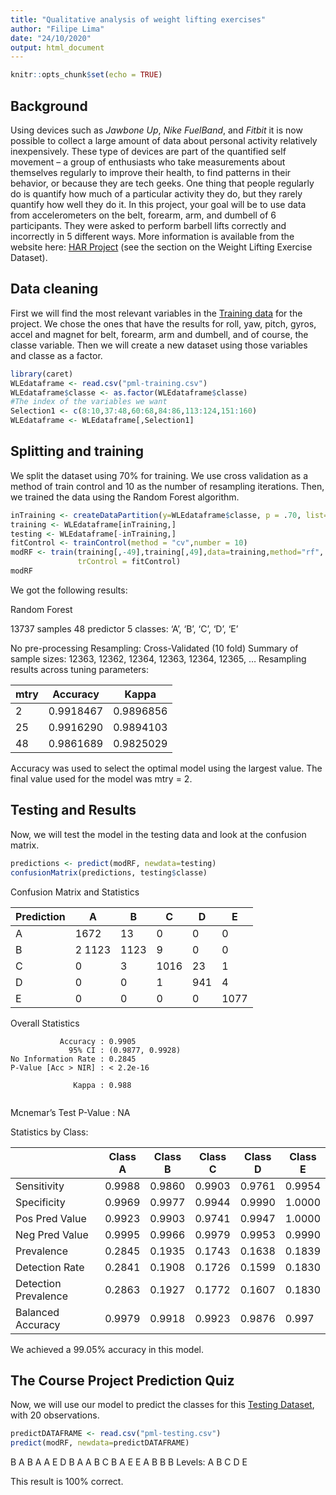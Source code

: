 ---
title: "Qualitative analysis of weight lifting exercises"
author: "Filipe Lima"
date: "24/10/2020"
output: html_document
---

```{r setup, include=FALSE}
knitr::opts_chunk$set(echo = TRUE)
```

## Background

Using devices such as *Jawbone Up*, *Nike FuelBand*, and *Fitbit* it is now possible to collect a large amount of data about personal activity relatively inexpensively. These type of devices are part of the quantified self movement – a group of enthusiasts who take measurements about themselves regularly to improve their health, to find patterns in their behavior, or because they are tech geeks. One thing that people regularly do is quantify how much of a particular activity they do, but they rarely quantify how well they do it. In this project, your goal will be to use data from accelerometers on the belt, forearm, arm, and dumbell of 6 participants. They were asked to perform barbell lifts correctly and incorrectly in 5 different ways. More information is available from the website here: [HAR Project](http://groupware.les.inf.puc-rio.br/har) (see the section on the Weight Lifting Exercise Dataset).


## Data cleaning

First we will find the most relevant variables in the [Training data](https://d396qusza40orc.cloudfront.net/predmachlearn/pml-training.csv) for the project. We chose the ones that have the results for roll, yaw, pitch, gyros, accel and magnet for belt, forearm, arm and dumbell, and of course, the classe variable. Then we will create a new dataset using those variables and classe as a factor.

```{r, eval=FALSE}
library(caret)
WLEdataframe <- read.csv("pml-training.csv")
WLEdataframe$classe <- as.factor(WLEdataframe$classe)
#The index of the variables we want
Selection1 <- c(8:10,37:48,60:68,84:86,113:124,151:160)
WLEdataframe <- WLEdataframe[,Selection1]
```

## Splitting and training

We split the dataset using 70% for training. We use cross validation as a method of train control and 10 as the number of resampling iterations. Then, we trained the data using the Random Forest algorithm.

```{r, eval=FALSE}
inTraining <- createDataPartition(y=WLEdataframe$classe, p = .70, list=FALSE)
training <- WLEdataframe[inTraining,]
testing <- WLEdataframe[-inTraining,]
fitControl <- trainControl(method = "cv",number = 10)
modRF <- train(training[,-49],training[,49],data=training,method="rf",
               trControl = fitControl)
modRF
```


We got the following results:

Random Forest 

13737 samples
   48 predictor
    5 classes: 'A', 'B', 'C', 'D', 'E' 

No pre-processing
Resampling: Cross-Validated (10 fold) 
Summary of sample sizes: 12363, 12362, 12364, 12363, 12364, 12365, ... 
Resampling results across tuning parameters:

| mtry | Accuracy  | Kappa     |
|------|-----------|-----------|
| 2    | 0.9918467 | 0.9896856 |
| 25   | 0.9916290 | 0.9894103 |
| 48   | 0.9861689 | 0.9825029 |

Accuracy was used to select the optimal model using the largest value.
The final value used for the model was mtry = 2.

## Testing and Results

Now, we will test the model in the testing data and look at the confusion matrix.

```{r,eval=FALSE}
predictions <- predict(modRF, newdata=testing)
confusionMatrix(predictions, testing$classe)
```

Confusion Matrix and Statistics

| Prediction | A      | B    | C    | D   | E    |
|------------|--------|------|------|-----|------|
| A          | 1672   | 13   | 0    | 0   | 0    |
| B          | 2 1123 | 1123 | 9    | 0   | 0    |
| C          | 0      | 3    | 1016 | 23  | 1    |
| D          | 0      | 0    | 1    | 941 | 4    |
| E          | 0      | 0    | 0    | 0   | 1077 |

Overall Statistics
                                          
               Accuracy : 0.9905          
                 95% CI : (0.9877, 0.9928)
    No Information Rate : 0.2845          
    P-Value [Acc > NIR] : < 2.2e-16       
                                          
                  Kappa : 0.988           
                                          
Mcnemar's Test P-Value : NA              

Statistics by Class:

|                      | Class A | Class B | Class C | Class D | Class E |
|----------------------|---------|---------|---------|---------|---------|
| Sensitivity          | 0.9988  | 0.9860  | 0.9903  | 0.9761  | 0.9954  |
| Specificity          | 0.9969  | 0.9977  | 0.9944  | 0.9990  | 1.0000  |
| Pos Pred Value       | 0.9923  | 0.9903  | 0.9741  | 0.9947  | 1.0000  |
| Neg Pred Value       | 0.9995  | 0.9966  | 0.9979  | 0.9953  | 0.9990  |
| Prevalence           | 0.2845  | 0.1935  | 0.1743  | 0.1638  | 0.1839  |
| Detection Rate       | 0.2841  | 0.1908  | 0.1726  | 0.1599  | 0.1830  |
| Detection Prevalence | 0.2863  | 0.1927  | 0.1772  | 0.1607  | 0.1830  |
| Balanced Accuracy    | 0.9979  | 0.9918  | 0.9923  | 0.9876  | 0.997   |

We achieved a 99.05% accuracy in this model. 

## The Course Project Prediction Quiz

Now, we will use our model to predict the classes for this [Testing Dataset](https://d396qusza40orc.cloudfront.net/predmachlearn/pml-testing.csv), with 20 observations.

```{r,eval=FALSE}
predictDATAFRAME <- read.csv("pml-testing.csv")
predict(modRF, newdata=predictDATAFRAME)
```

B A B A A E D B A A B C B A E E A B B B
Levels: A B C D E

This result is 100% correct.